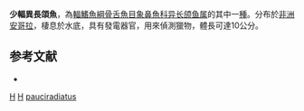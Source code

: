 {{Speciesbox 
| taxon = Heteromormyrus pauciradiatus 
| status = DD
| status_system = IUCN3.1
| authority = [[Steindachner|Steindachner]], 1866
| synonyms = *''Marcusenius pauciradiatus''<br /><small>Steindachner, 1866</small>
*''Mormyrus pauciradiatus''<br /><small>Steindachner, 1866</small>
*''Pollimyrus pauciradiatus''<br /><small>Steindachner, 1866</small>
}}

'''少輻異長頜魚'''，為[[輻鰭魚綱|輻鰭魚綱]][[骨舌魚目|骨舌魚目]][[象鼻魚科|象鼻魚科]][[异长颌鱼属|异长颌鱼属]]的其中一[[種|種]]。分布於[[非洲|非洲]][[安哥拉|安哥拉]]，棲息於水底，具有發電器官，用來偵測獵物，體長可達10公分。

==参考文献==
*{{FishBase_species|genus=Heteromormyrus|species=pauciradiatus|year=2011|month=12}}
{{骨舌總目}}
{{Taxonbar}}

[[Category:1866年描述的鱼类|H]]
[[Category:IUCN红色名录数据缺乏物种|H]]
[[Category:異長頜魚屬|pauciradiatus]]